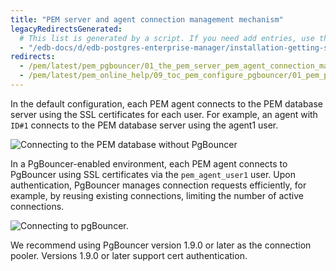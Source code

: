 ```yaml
---
title: "PEM server and agent connection management mechanism"
legacyRedirectsGenerated:
  # This list is generated by a script. If you need add entries, use the `legacyRedirects` key.
  - "/edb-docs/d/edb-postgres-enterprise-manager/installation-getting-started/pgbouncer-configuration-guide/8.0/the_pem_server_pem_agent_connection_management_mechanism.html"
redirects:
  - /pem/latest/pem_pgbouncer/01_the_pem_server_pem_agent_connection_management_mechanism/
  - /pem/latest/pem_online_help/09_toc_pem_configure_pgbouncer/01_pem_pgbouncer_server_agent_connection/
---
```


In the default configuration, each PEM agent connects to the PEM database server using the SSL certificates for each user. For example, an agent with `ID#1` connects to the PEM database server using the agent1 user.

![Connecting to the PEM database without PgBouncer](../../images/pem_db_without_pgbouncer.png)

In a PgBouncer-enabled environment, each PEM agent connects to PgBouncer using SSL certificates via the `pem_agent_user1` user. Upon authentication, PgBouncer manages connection requests efficiently, for example, by reusing existing connections, limiting the number of active connections.

![Connecting to pgBouncer.](../../images/pem_db_with_pgbouncer.png)

We recommend using PgBouncer version 1.9.0 or later as the connection pooler. Versions 1.9.0 or later support cert authentication.
